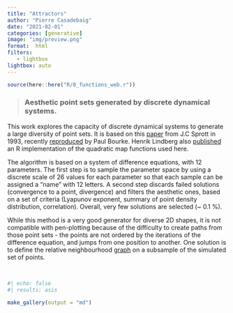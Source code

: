 ```yaml
---
title: "Attractors"
author: "Pierre Casadebaig"
date: "2021-02-01"
categories: [generative]
image: "img/preview.png"
format:  html
filters:
   - lightbox
lightbox: auto
---
```


```r
source(here::here("R/0_functions_web.r"))
```


> ### Aesthetic point sets generated by discrete dynamical systems.

This work explores the capacity of discrete dynamical systems to generate a large diversity of point sets. It is based on this [paper](https://sprott.physics.wisc.edu/pubs/paper203.pdf) from J.C Sprott in 1993, recently [reproduced](http://paulbourke.net/fractals/sprott/) by Paul Bourke. Henrik Lindberg also [published](https://blog.k2h.se/post/hunting-for-attractors/) an R implementation of the quadratic map functions used here. 

The algorithm is based on a system of difference equations, with 12 parameters. The first step is to sample the parameter space by using a discrete scale of 26 values for each parameter so that each sample can be assigned a "name" with 12 letters. A second step discards failed solutions (convergence to a point, divergence) and filters the aesthetic ones, based on a set of criteria (Lyapunov exponent, summary of point density distribution, correlation). Overall, very few solutions are selected (~ 0.1 %).

While this method is a very good generator for diverse 2D shapes, it is not compatible with pen-plotting because of the difficulty to create paths from those point sets - the points are not ordered by the iterations of the difference equation, and jumps from one position to another. One solution is to define the relative neighbourhood [graph](https://en.wikipedia.org/wiki/Relative_neighborhood_graph) on a subsample of the simulated set of points.

<br>

::: {.column-body-outset .gallery-grid}
```r
#| echo: false
#| results: asis

make_gallery(output = "md")

```
::: 


